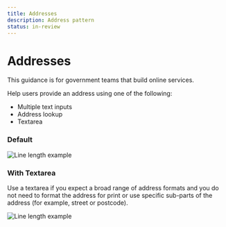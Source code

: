 ```yaml
---
title: Addresses
description: Address pattern
status: in-review
---
```


# Addresses

This guidance is for government teams that build online services.

Help users provide an address using one of the following:

- Multiple text inputs
- Address lookup
- Textarea

### Default

<Image
  src="/addresses-pattern.png"
  alt="Line length example"
  width={650}
  height={300}
/>

### With Textarea

Use a textarea if you expect a broad range of address formats and you do not need to format the address for print or use specific sub-parts of the address (for example, street or postcode).

<Image
  src="/addresses-with-textarea-pattern.png"
  alt="Line length example"
  width={650}
  height={300}
/>
